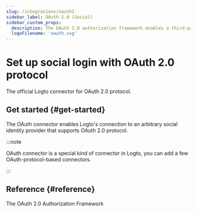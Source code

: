 ```yaml
---
slug: /integrations/oauth2
sidebar_label: OAuth 2.0 (Social)
sidebar_custom_props:
  description: The OAuth 2.0 authorization framework enables a third-party application to obtain limited access to an HTTP service.
  logoFilename: 'oauth.svg'
---
```




# Set up social login with OAuth 2.0 protocol

The official Logto connector for OAuth 2.0 protocol.

<GuideTip />

## Get started \{#get-started}

The OAuth connector enables Logto's connection to an arbitrary social identity provider that supports OAuth 2.0 protocol.

:::note

OAuth connector is a special kind of connector in Logto, you can add a few OAuth-protocol-based connectors.

:::

<Integration />

## Reference \{#reference}

<Url href="https://www.rfc-editor.org/rfc/rfc6749">The OAuth 2.0 Authorization Framework</Url>
